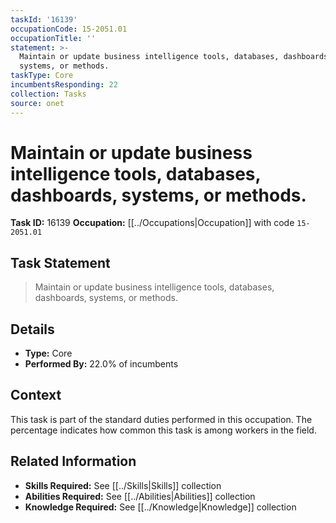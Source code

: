 ```yaml
---
taskId: '16139'
occupationCode: 15-2051.01
occupationTitle: ''
statement: >-
  Maintain or update business intelligence tools, databases, dashboards,
  systems, or methods.
taskType: Core
incumbentsResponding: 22
collection: Tasks
source: onet
---
```

# Maintain or update business intelligence tools, databases, dashboards, systems, or methods.

**Task ID:** 16139
**Occupation:** [[../Occupations|Occupation]] with code `15-2051.01`

## Task Statement

> Maintain or update business intelligence tools, databases, dashboards, systems, or methods.

## Details

- **Type:** Core
- **Performed By:** 22.0% of incumbents

## Context

This task is part of the standard duties performed in this occupation. The percentage indicates how common this task is among workers in the field.

## Related Information

- **Skills Required:** See [[../Skills|Skills]] collection
- **Abilities Required:** See [[../Abilities|Abilities]] collection
- **Knowledge Required:** See [[../Knowledge|Knowledge]] collection
